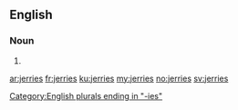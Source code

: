 ==English==

===Noun===
{{head|en|plural}}

# {{plural of|jerry|lang=en|nocat=1}}

[[Category:English plurals ending in "-ies"]]

[[ar:jerries]]
[[fr:jerries]]
[[ku:jerries]]
[[my:jerries]]
[[no:jerries]]
[[sv:jerries]]